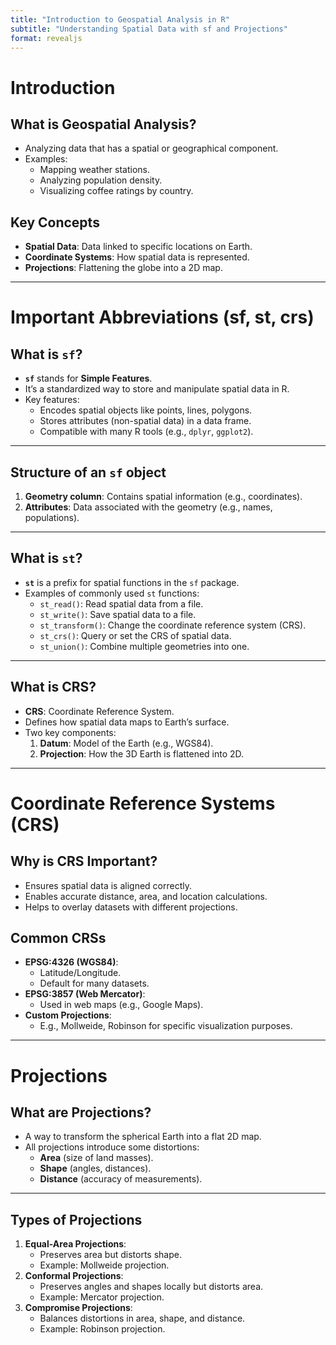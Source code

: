 ```yaml
---
title: "Introduction to Geospatial Analysis in R"
subtitle: "Understanding Spatial Data with sf and Projections"
format: revealjs
---
```


# Introduction

## What is Geospatial Analysis?
- Analyzing data that has a spatial or geographical component.
- Examples:
  - Mapping weather stations.
  - Analyzing population density.
  - Visualizing coffee ratings by country.

## Key Concepts
- **Spatial Data**: Data linked to specific locations on Earth.
- **Coordinate Systems**: How spatial data is represented.
- **Projections**: Flattening the globe into a 2D map.

---

# Important Abbreviations (sf, st, crs)

## **What is `sf`?**
- **`sf`** stands for **Simple Features**.
- It's a standardized way to store and manipulate spatial data in R.
- Key features:
  - Encodes spatial objects like points, lines, polygons.
  - Stores attributes (non-spatial data) in a data frame.
  - Compatible with many R tools (e.g., `dplyr`, `ggplot2`).

--- 

## Structure of an `sf` object
1. **Geometry column**: Contains spatial information (e.g., coordinates).
2. **Attributes**: Data associated with the geometry (e.g., names, populations).

---

## **What is `st`?**
- **`st`** is a prefix for spatial functions in the `sf` package.
- Examples of commonly used `st` functions:
  - `st_read()`: Read spatial data from a file.
  - `st_write()`: Save spatial data to a file.
  - `st_transform()`: Change the coordinate reference system (CRS).
  - `st_crs()`: Query or set the CRS of spatial data.
  - `st_union()`: Combine multiple geometries into one.

---

## **What is CRS?**
- **CRS**: Coordinate Reference System.
- Defines how spatial data maps to Earth's surface.
- Two key components:
  1. **Datum**: Model of the Earth (e.g., WGS84).
  2. **Projection**: How the 3D Earth is flattened into 2D.

---

# Coordinate Reference Systems (CRS)

## Why is CRS Important?
- Ensures spatial data is aligned correctly.
- Enables accurate distance, area, and location calculations.
- Helps to overlay datasets with different projections.

## Common CRSs
- **EPSG:4326 (WGS84)**:
  - Latitude/Longitude.
  - Default for many datasets.
- **EPSG:3857 (Web Mercator)**:
  - Used in web maps (e.g., Google Maps).
- **Custom Projections**:
  - E.g., Mollweide, Robinson for specific visualization purposes.

---

# Projections

## What are Projections?
- A way to transform the spherical Earth into a flat 2D map.
- All projections introduce some distortions:
  - **Area** (size of land masses).
  - **Shape** (angles, distances).
  - **Distance** (accuracy of measurements).

---

## Types of Projections
1. **Equal-Area Projections**:
   - Preserves area but distorts shape.
   - Example: Mollweide projection.
   
2. **Conformal Projections**:
   - Preserves angles and shapes locally but distorts area.
   - Example: Mercator projection.

3. **Compromise Projections**:
   - Balances distortions in area, shape, and distance.
   - Example: Robinson projection.
